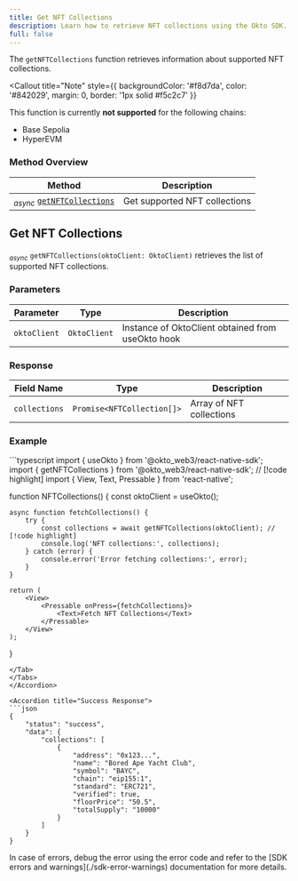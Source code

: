 ```yaml
---
title: Get NFT Collections
description: Learn how to retrieve NFT collections using the Okto SDK.
full: false
---
```



The `getNFTCollections` function retrieves information about supported NFT collections.

<Callout 
  title="Note" 
  style={{ backgroundColor: '#f8d7da', color: '#842029', margin: 0, border: '1px solid #f5c2c7' }}
>
  This function is currently **not supported** for the following chains:
  - Base Sepolia
  - HyperEVM
</Callout>

### Method Overview

| Method | Description |
|---------|-------------|
| <sub><i>async</i></sub> [`getNFTCollections`](#get-nft-collections) | Get supported NFT collections |

<div className="method-box">

## Get NFT Collections

<sub><i>async</i></sub> `getNFTCollections(oktoClient: OktoClient)` retrieves the list of supported NFT collections.

### Parameters

| Parameter | Type | Description |
|-----------|------|-------------|
| `oktoClient` | `OktoClient` | Instance of OktoClient obtained from useOkto hook |

### Response

<Callout title="Success Response">

| Field Name | Type | Description |
|------------|------|-------------|
| `collections` | `Promise<NFTCollection[]>` | Array of NFT collections |

</Callout>

### Example

<Accordions>
<Accordion title="Usage">
<Tabs items={['TypeScript']}>
<Tab value="TypeScript">
```typescript
import { useOkto } from '@okto_web3/react-native-sdk';
import { getNFTCollections } from '@okto_web3/react-native-sdk'; // [!code highlight]
import { View, Text, Pressable } from 'react-native';

function NFTCollections() {
    const oktoClient = useOkto();

    async function fetchCollections() {
        try {
            const collections = await getNFTCollections(oktoClient); // [!code highlight]
            console.log('NFT collections:', collections);
        } catch (error) {
            console.error('Error fetching collections:', error);
        }
    }

    return (
        <View>
            <Pressable onPress={fetchCollections}>
                <Text>Fetch NFT Collections</Text>
            </Pressable>
        </View>
    );
}
```
</Tab>
</Tabs>
</Accordion>

<Accordion title="Success Response">
```json
{
    "status": "success",
    "data": {
        "collections": [
            {
                "address": "0x123...",
                "name": "Bored Ape Yacht Club",
                "symbol": "BAYC",
                "chain": "eip155:1",
                "standard": "ERC721",
                "verified": true,
                "floorPrice": "50.5",
                "totalSupply": "10000"
            }
        ]
    }
}
```
</Accordion>
</Accordions>

</div>

<Callout title="Note">
In case of errors, debug the error using the error code and refer to the [SDK errors and warnings](./sdk-error-warnings) documentation for more details.
</Callout>